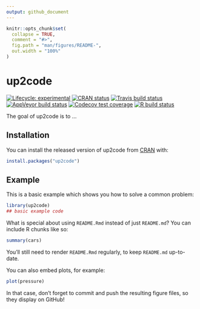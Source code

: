 ```yaml
---
output: github_document
---
```


<!-- README.md is generated from README.Rmd. Please edit that file -->

```r
knitr::opts_chunk$set(
  collapse = TRUE,
  comment = "#>",
  fig.path = "man/figures/README-",
  out.width = "100%"
)
```

# up2code

<!-- badges: start -->
[![Lifecycle: experimental](https://img.shields.io/badge/lifecycle-experimental-orange.svg)](https://www.tidyverse.org/lifecycle/#experimental)
[![CRAN status](https://www.r-pkg.org/badges/version/up2code)](https://CRAN.R-project.org/package=up2code)
[![Travis build status](https://travis-ci.com/zkamvar/up2code.svg?branch=master)](https://travis-ci.com/zkamvar/up2code)
[![AppVeyor build status](https://ci.appveyor.com/api/projects/status/github/zkamvar/up2code?branch=master&svg=true)](https://ci.appveyor.com/project/zkamvar/up2code)
[![Codecov test coverage](https://codecov.io/gh/zkamvar/up2code/branch/master/graph/badge.svg)](https://codecov.io/gh/zkamvar/up2code?branch=master)
[![R build status](https://github.com/zkamvar/up2code/workflows/R-CMD-check/badge.svg)](https://github.com/zkamvar/up2code/actions)
<!-- badges: end -->

The goal of up2code is to ...

## Installation

You can install the released version of up2code from [CRAN](https://CRAN.R-project.org) with:

``` r
install.packages("up2code")
```

## Example

This is a basic example which shows you how to solve a common problem:

```r
library(up2code)
## basic example code
```

What is special about using `README.Rmd` instead of just `README.md`? You can include R chunks like so:

```r
summary(cars)
```

You'll still need to render `README.Rmd` regularly, to keep `README.md` up-to-date.

You can also embed plots, for example:

```r
plot(pressure)
```

In that case, don't forget to commit and push the resulting figure files, so they display on GitHub!
